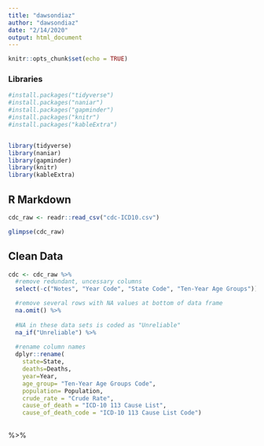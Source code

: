 ```yaml
---
title: "dawsondiaz"
author: "dawsondiaz"
date: "2/14/2020"
output: html_document
---
```


```r
knitr::opts_chunk$set(echo = TRUE)
```


### Libraries

```r
#install.packages("tidyverse")
#install.packages("naniar")
#install.packages("gapminder")
#install.packages("knitr")
#install.packages("kableExtra")


library(tidyverse)
library(naniar)
library(gapminder)
library(knitr)
library(kableExtra)
```


## R Markdown
```r
cdc_raw <- readr::read_csv("cdc-ICD10.csv")
```

```r
glimpse(cdc_raw)
```

## Clean Data

```r
cdc <- cdc_raw %>% 
  #remove redundant, uncessary columns
  select(-c("Notes", "Year Code", "State Code", "Ten-Year Age Groups")) %>% 

  #remove several rows with NA values at bottom of data frame
  na.omit() %>% 
  
  #NA in these data sets is coded as "Unreliable"
  na_if("Unreliable") %>%  
  
  #rename column names 
  dplyr::rename( 
    state=State,
    deaths=Deaths,
    year=Year,
    age_group= "Ten-Year Age Groups Code",
    population= Population,
    crude_rate = "Crude Rate",
    cause_of_death = "ICD-10 113 Cause List",
    cause_of_death_code = "ICD-10 113 Cause List Code")
  
```

%>%



